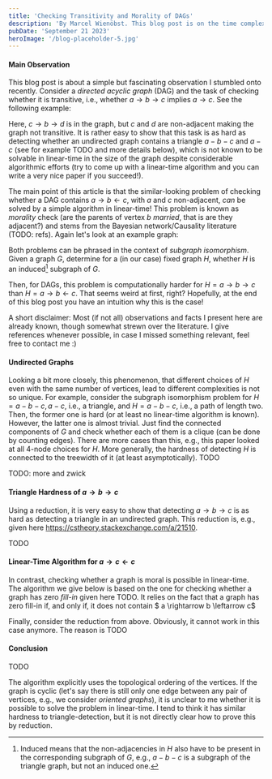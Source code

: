 ```yaml
---
title: 'Checking Transitivity and Morality of DAGs'
description: 'By Marcel Wienöbst. This blog post is on the time complexity of detecting certain induced subgraphs in DAGs. It shows fascinating differences even for structurally close DAGs.'
pubDate: 'September 21 2023'
heroImage: '/blog-placeholder-5.jpg'
---
```


#### Main Observation

This blog post is about a simple but fascinating observation I stumbled onto recently. Consider a *directed acyclic graph* (DAG) and the task of checking whether it is transitive, i.e., whether $a \rightarrow b \rightarrow c$ implies $a \rightarrow c$. See the following example:

Here, $c \rightarrow b \rightarrow d$ is in the graph, but $c$ and $d$ are non-adjacent making the graph not transitive. 
It is rather easy to show that this task is as hard as detecting whether an undirected graph contains a triangle $a - b - c$ and $a - c$ (see for example TODO and more details below), which is not known to be solvable in linear-time in the size of the graph despite considerable algorithmic efforts (try to come up with a linear-time algorithm and you can write a very nice paper if you succeed!).

The main point of this article is that the similar-looking problem of checking whether a DAG contains $a \rightarrow b \leftarrow c$, with $a$ and $c$ non-adjacent, *can* be solved by a simple algorithm in linear-time! This problem is known as *morality* check (are the parents of vertex $b$ *married*, that is are they adjacent?) and stems from the Bayesian network/Causality literature (TODO: refs). Again let's look at an example graph:



Both problems can be phrased in the context of *subgraph isomorphism*. Given a graph $G$, determine for a (in our case) fixed graph $H$, whether $H$ is an induced[^1] subgraph of $G$.

[^1]: Induced means that the non-adjacencies in $H$ also have to be present in the corresponding subgraph of $G$, e.g., $a - b - c$ is a subgraph of the triangle graph, but not an induced one.

Then, for DAGs, this problem is computationally harder for $H = a \rightarrow b \rightarrow c$ than $H = a \rightarrow b \leftarrow c$. That seems weird at first, right? Hopefully, at the end of this blog post you have an intuition why this is the case!

A short disclaimer: Most (if not all) observations and facts I present here are already known, though somewhat strewn over the literature. I give references whenever possible, in case I missed something relevant, feel free to contact me :)

#### Undirected Graphs

Looking a bit more closely, this phenomenon, that different choices of $H$ even with the same number of vertices, lead to different complexities is not so unique. For example, consider the subgraph isomorphism problem for $H = a - b - c, a - c$, i.e., a triangle, and $H = a - b - c$, i.e., a path of length two. Then, the former one is hard (or at least no linear-time algorithm is known). However, the latter one is almost trivial. Just find the connected components of $G$ and check whether each of them is a clique (can be done by counting edges). There are more cases than this, e.g., this paper looked at all 4-node choices for $H$. More generally, the hardness of detecting $H$ is connected to the treewidth of it (at least asymptotically). TODO

TODO: more and zwick

#### Triangle Hardness of $a \rightarrow b \rightarrow c$

Using a reduction, it is very easy to show that detecting $a \rightarrow b \rightarrow c$ is as hard as detecting a triangle in an undirected graph. This reduction is, e.g., given here https://cstheory.stackexchange.com/a/21510.

TODO

#### Linear-Time Algorithm for $a \rightarrow c \leftarrow c$

In contrast, checking whether a graph is moral is possible in linear-time. The algorithm we give below is based on the one for checking whether a graph has zero *fill-in* given here TODO. It relies on the fact that a graph has zero fill-in if, and only if, it does not contain $ a \rightarrow b \leftarrow c$

Finally, consider the reduction from above. Obviously, it cannot work in this case anymore. The reason is TODO


#### Conclusion

TODO

The algorithm explicitly uses the topological ordering of the vertices. If the graph is cyclic (let's say there is still only one edge between any pair of vertices, e.g., we consider *oriented graphs*), it is unclear to me whether it is possible to solve the problem in linear-time. I tend to think it has similar hardness to triangle-detection, but it is not directly clear how to prove this by reduction.

